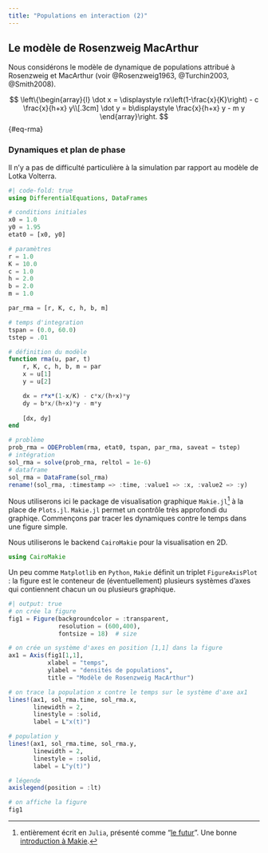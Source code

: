 ```yaml
---
title: "Populations en interaction (2)"
---
```




## Le modèle de Rosenzweig MacArthur {#sec-rma}

Nous considérons le modèle de dynamique de populations attribué à Rosenzweig et MacArthur (voir @Rosenzweig1963, @Turchin2003, @Smith2008).

$$
\left\{\begin{array}{l}
\dot x = \displaystyle rx\left(1-\frac{x}{K}\right) - c \frac{x}{h+x} y\\[.3cm]
\dot y = b\displaystyle \frac{x}{h+x} y - m y
\end{array}\right.
$$ {#eq-rma}

### Dynamiques et plan de phase

Il n'y a pas de difficulté particulière à la simulation par rapport au modèle de Lotka Volterra. 

```julia
#| code-fold: true
using DifferentialEquations, DataFrames

# conditions initiales
x0 = 1.0
y0 = 1.95
etat0 = [x0, y0]

# paramètres
r = 1.0
K = 10.0 
c = 1.0
h = 2.0
b = 2.0
m = 1.0

par_rma = [r, K, c, h, b, m]

# temps d'integration 
tspan = (0.0, 60.0)
tstep = .01

# définition du modèle
function rma(u, par, t)
    r, K, c, h, b, m = par
    x = u[1]
    y = u[2]

    dx = r*x*(1-x/K) - c*x/(h+x)*y
    dy = b*x/(h+x)*y - m*y
    
    [dx, dy]
end

# problème
prob_rma = ODEProblem(rma, etat0, tspan, par_rma, saveat = tstep)
# intégration
sol_rma = solve(prob_rma, reltol = 1e-6)
# dataframe
sol_rma = DataFrame(sol_rma)
rename!(sol_rma, :timestamp => :time, :value1 => :x, :value2 => :y)
```

Nous utiliserons ici le package de visualisation graphique `Makie.jl`^[entièrement écrit en `Julia`, présenté comme "[le futur](https://medium.com/coffee-in-a-klein-bottle/visualizing-data-with-julia-using-makie-7685d7850f06)". Une bonne [introduction à Makie](https://juliadatascience.io/DataVisualizationMakie).] à la place de `Plots.jl`. `Makie.jl` permet un contrôle très approfondi du graphiqe. Commençons par tracer les dynamiques contre le temps dans une figure simple.

Nous utiliserons le backend `CairoMakie` pour la visualisation en 2D. 
```julia
using CairoMakie
```

Un peu comme `Matplotlib` en `Python`, `Makie` définit un triplet `FigureAxisPlot` : la figure est le conteneur de (éventuellement) plusieurs systèmes d'axes qui contiennent chacun un ou plusieurs graphique. 
```julia
#| output: true
# on crée la figure
fig1 = Figure(backgroundcolor = :transparent,
              resolution = (600,400),
              fontsize = 18)  # size

# on crée un système d'axes en position [1,1] dans la figure
ax1 = Axis(fig1[1,1],
           xlabel = "temps",
           ylabel = "densités de populations",
           title = "Modèle de Rosenzweig MacArthur")

# on trace la population x contre le temps sur le système d'axe ax1
lines!(ax1, sol_rma.time, sol_rma.x,
       linewidth = 2,
       linestyle = :solid,
       label = L"x(t)")

# population y
lines!(ax1, sol_rma.time, sol_rma.y,
       linewidth = 2,
       linestyle = :solid,
       label = L"y(t)")

# légende
axislegend(position = :lt)

# on affiche la figure
fig1
```
